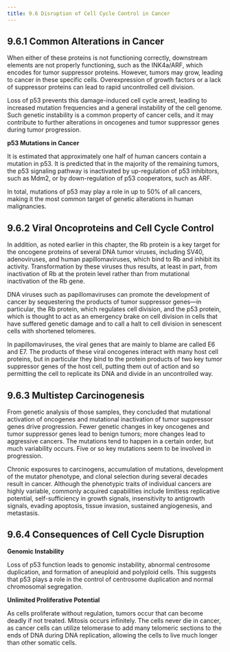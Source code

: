 ```yaml
---
title: 9.6 Disruption of Cell Cycle Control in Cancer
---
```



## 9.6.1 Common Alterations in Cancer

When either of these proteins is not functioning correctly, downstream elements are not properly functioning, such as the INK4a/ARF, which encodes for tumor suppressor proteins. However, tumors may grow, leading to cancer in these specific cells. Overexpression of growth factors or a lack of suppressor proteins can lead to rapid uncontrolled cell division.

Loss of p53 prevents this damage-induced cell cycle arrest, leading to increased mutation frequencies and a general instability of the cell genome. Such genetic instability is a common property of cancer cells, and it may contribute to further alterations in oncogenes and tumor suppressor genes during tumor progression.

**p53 Mutations in Cancer**

It is estimated that approximately one half of human cancers contain a mutation in p53. It is predicted that in the majority of the remaining tumors, the p53 signaling pathway is inactivated by up-regulation of p53 inhibitors, such as Mdm2, or by down-regulation of p53 cooperators, such as ARF.

In total, mutations of p53 may play a role in up to 50% of all cancers, making it the most common target of genetic alterations in human malignancies.

## 9.6.2 Viral Oncoproteins and Cell Cycle Control

In addition, as noted earlier in this chapter, the Rb protein is a key target for the oncogene proteins of several DNA tumor viruses, including SV40, adenoviruses, and human papillomaviruses, which bind to Rb and inhibit its activity. Transformation by these viruses thus results, at least in part, from inactivation of Rb at the protein level rather than from mutational inactivation of the Rb gene.

DNA viruses such as papillomaviruses can promote the development of cancer by sequestering the products of tumor suppressor genes—in particular, the Rb protein, which regulates cell division, and the p53 protein, which is thought to act as an emergency brake on cell division in cells that have suffered genetic damage and to call a halt to cell division in senescent cells with shortened telomeres.

In papillomaviruses, the viral genes that are mainly to blame are called E6 and E7. The products of these viral oncogenes interact with many host cell proteins, but in particular they bind to the protein products of two key tumor suppressor genes of the host cell, putting them out of action and so permitting the cell to replicate its DNA and divide in an uncontrolled way.

## 9.6.3 Multistep Carcinogenesis

From genetic analysis of those samples, they concluded that mutational activation of oncogenes and mutational inactivation of tumor suppressor genes drive progression. Fewer genetic changes in key oncogenes and tumor suppressor genes lead to benign tumors; more changes lead to aggressive cancers. The mutations tend to happen in a certain order, but much variability occurs. Five or so key mutations seem to be involved in progression.

Chronic exposures to carcinogens, accumulation of mutations, development of the mutator phenotype, and clonal selection during several decades result in cancer. Although the phenotypic traits of individual cancers are highly variable, commonly acquired capabilities include limitless replicative potential, self-sufficiency in growth signals, insensitivity to antigrowth signals, evading apoptosis, tissue invasion, sustained angiogenesis, and metastasis.

## 9.6.4 Consequences of Cell Cycle Disruption

**Genomic Instability**

Loss of p53 function leads to genomic instability, abnormal centrosome duplication, and formation of aneuploid and polyploid cells. This suggests that p53 plays a role in the control of centrosome duplication and normal chromosomal segregation.

**Unlimited Proliferative Potential**

As cells proliferate without regulation, tumors occur that can become deadly if not treated. Mitosis occurs infinitely. The cells never die in cancer, as cancer cells can utilize telomerase to add many telomeric sections to the ends of DNA during DNA replication, allowing the cells to live much longer than other somatic cells.
